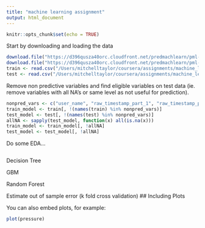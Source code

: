```yaml
---
title: "machine learning assignment"
output: html_document
---
```


```r
knitr::opts_chunk$set(echo = TRUE)
```

Start by downloading and loading the data

```r
download.file("https://d396qusza40orc.cloudfront.net/predmachlearn/pml-training.csv", "/Users/mitchelltaylor/coursera/assignments/machine_learning/pml-training.csv")
download.file("https://d396qusza40orc.cloudfront.net/predmachlearn/pml-testing.csv", "/Users/mitchelltaylor/coursera/assignments/machine_learning/pml-testing.csv")
train <- read.csv("/Users/mitchelltaylor/coursera/assignments/machine_learning/pml-training.csv")
test <- read.csv("/Users/mitchelltaylor/coursera/assignments/machine_learning/pml-testing.csv")
```

Remove non predictive variables and find eligible variables on test data (ie. remove variables with all NA's or same level as not useful for prediction).
```r
nonpred_vars <- c("user_name", "raw_timestamp_part_1", "raw_timestamp_part_2", "cvtd_timestamp", "new_window", "num_window")
train_model <- train[, !(names(train) %in% nonpred_vars)]
test_model <- test[, !(names(test) %in% nonpred_vars)]
allNA <- sapply(test_model, function(x) all(is.na(x)))
train_model <- train_model[, !allNA]
test_model <- test_model[, !allNA]
```

Do some EDA...
```r


```

Decision Tree

GBM

Random Forest

Estimate out of sample error (k fold cross validation)
## Including Plots

You can also embed plots, for example:

```r
plot(pressure)
```
